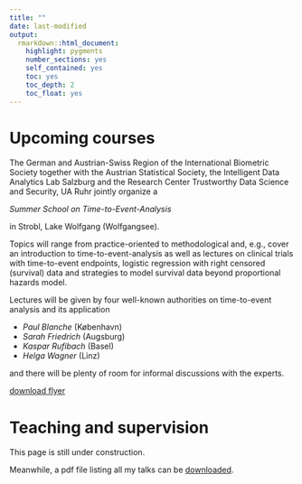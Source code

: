 ```yaml
---
title: ""
date: last-modified
output: 
  rmarkdown::html_document:
    highlight: pygments
    number_sections: yes
    self_contained: yes
    toc: yes
    toc_depth: 2
    toc_float: yes
---
```


# Upcoming courses

The German and Austrian-Swiss Region of the International Biometric Society together with the Austrian Statistical Society, the Intelligent Data Analytics Lab Salzburg and the Research Center Trustworthy Data Science and Security, UA Ruhr jointly organize a

*Summer School on Time-to-Event-Analysis*

in Strobl, Lake Wolfgang (Wolfgangsee).

Topics will range from practice-oriented to methodological and, e.g., cover an introduction to time-to-event-analysis as well as lectures on clinical trials with time-to-event endpoints, logistic regression with right censored (survival) data and strategies to model survival data beyond proportional hazards model.

Lectures will be given by four well-known authorities on time-to-event
analysis and its application

- *Paul Blanche* (København)
- *Sarah Friedrich* (Augsburg)
- *Kaspar Rufibach* (Basel)
- *Helga Wagner* (Linz)

and there will be plenty of room for informal discussions with the experts.

[download flyer](files/announcements/20240629_Wolfgangsee.pdf)


# Teaching and supervision

This page is still under construction.

Meanwhile, a pdf file listing all my talks can be [downloaded](files/04_Kaspar_Rufibach_teaching.pdf).

